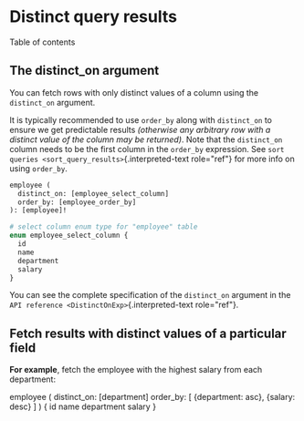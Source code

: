 
Distinct query results
======================

Table of contents

The **distinct\_on** argument
-----------------------------

You can fetch rows with only distinct values of a column using the
`distinct_on` argument.

It is typically recommended to use `order_by` along with `distinct_on`
to ensure we get predictable results *(otherwise any arbitrary row with
a distinct value of the column may be returned)*. Note that the
`distinct_on` column needs to be the first column in the `order_by`
expression. See `sort queries <sort_query_results>`{.interpreted-text
role="ref"} for more info on using `order_by`.

```graphql
employee (
  distinct_on: [employee_select_column]
  order_by: [employee_order_by]
): [employee]!

# select column enum type for "employee" table
enum employee_select_column {
  id
  name
  department
  salary
}
```

You can see the complete specification of the `distinct_on` argument in
the `API reference <DistinctOnExp>`{.interpreted-text role="ref"}.

Fetch results with distinct values of a particular field
--------------------------------------------------------

**For example**, fetch the employee with the highest salary from each
department:

  employee (
    distinct_on: [department]
    order_by: [
      {department: asc},
      {salary: desc}
    ]
  ) {
    id
    name
    department
    salary
  }

